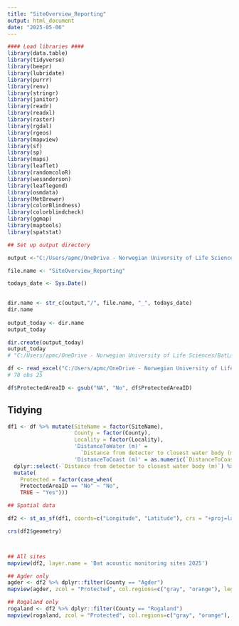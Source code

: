 ```yaml
---
title: "SiteOverview_Reporting"
output: html_document
date: "2025-05-06"
---
```



```r
#### Load libraries ####
library(data.table)
library(tidyverse)
library(beepr)
library(lubridate)
library(purrr)
library(renv)
library(stringr)
library(janitor)
library(readr)
library(readxl)
library(raster)
library(rgdal)
library(rgeos)
library(mapview)
library(sf)
library(sp)
library(maps)
library(leaflet)
library(randomcoloR)
library(wesanderson)
library(leaflegend)
library(osmdata)
library(MetBrewer)
library(colorBlindness)
library(colorblindcheck)
library(ggmap)
library(maptools)
library(spatstat)

## Set up output directory

output <-"C:/Users/apmc/OneDrive - Norwegian University of Life Sciences/BatLab Norway/Projects/CoastalMonitoring/Analyses/Outputs/Reed" # where you want to save your data

file.name <- "SiteOverview_Reporting"

todays_date <- Sys.Date()
 

dir.name <- str_c(output,"/", file.name, "_", todays_date)
dir.name
 
output_today <- dir.name
output_today

dir.create(output_today)
output_today
# "C:/Users/apmc/OneDrive - Norwegian University of Life Sciences/BatLab Norway/Projects/CoastalMonitoring/Analyses/Outputs/Reed/SiteOverview_Reporting_2025-05-06"

df <- read_excel("C:/Users/apmc/OneDrive - Norwegian University of Life Sciences/BatLab Norway/Projects/CoastalMonitoring/Locations (photos, GPS)/Reports and overview/2025/CoastalMonitoring_Overview_2025.xlsx") 
# 78 obs 25

df$ProtectedAreaID <- gsub("NA", "No", df$ProtectedAreaID)

```


## Tidying 
```r

df1 <- df %>% mutate(SiteName = factor(SiteName), 
                     County = factor(County), 
                     Locality = factor(Locality), 
                     'DistanceToWater (m)' = 
                       `Distance from detector to closest water body (m)`,
                     'DistanceToCoast (m)' = as.numeric(`DistanceToCoast (m)`)) %>% 
  dplyr::select(-`Distance from detector to closest water body (m)`) %>% 
  mutate(
    Protected = factor(case_when(
    ProtectedAreaID == "No" ~ "No", 
    TRUE ~ "Yes"))) 

## Spatial data

df2 <- st_as_sf(df1, coords=c("Longitude", "Latitude"), crs = "+proj=latlong +ellps=WGS84 +datum=WGS84 +units=m +no_defs")

crs(df2$geometry)



## All sites 
mapview(df2, layer.name = 'Bat acoustic monitoring sites 2025')

## Agder only 
agder <- df2 %>% dplyr::filter(County == "Agder") 
mapview(agder, zcol = "Protected", col.regions=c("gray", "orange"), legend = FALSE, layer.name = 'Bat acoustic monitoring in Agder')    

## Rogaland only 
rogaland <- df2 %>% dplyr::filter(County == "Rogaland") 
mapview(rogaland, zcol = "Protected", col.regions=c("gray", "orange"), legend = FALSE, layer.name = 'Bat acoustic monitoring in Rogaland') 
                     

```

